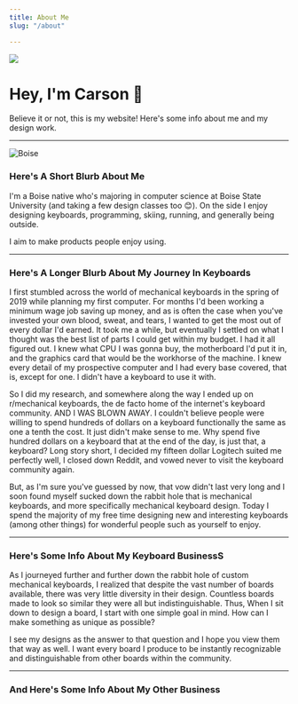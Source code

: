 ```yaml
---
title: About Me
slug: "/about"

---
```

<noscript>
  <img src="https://example.com/ingress/5d4b63af-16b9-4b75-884f-b081a22c0807/pixel.gif"></img>
</noscript>
<script defer src="https://example.com/ingress/5d4b63af-16b9-4b75-884f-b081a22c0807/script.js"></script>

# Hey, I'm Carson 👋

Believe it or not, this is my website! Here's some info about me and my design work.

***

![Boise](./boise.jpg)

### Here's A Short Blurb About Me

I'm a Boise native who's majoring in computer science at Boise State University (and taking a few design classes too 😊). On the side I enjoy designing keyboards, programming, skiing, running, and generally being outside.

I aim to make products people enjoy using.

***

### Here's A Longer Blurb About My Journey In Keyboards

I first stumbled across the world of mechanical keyboards in the spring of 2019 while planning my first computer. For months I'd been working a minimum wage job saving up money, and as is often the case when you've invested your own blood, sweat, and tears, I wanted to get the most out of every dollar I'd earned. It took me a while, but eventually I settled on what I thought was the best list of parts I could get within my budget. I had it all figured out. I knew what CPU I was gonna buy, the motherboard I'd put it in, and the graphics card that would be the workhorse of the machine. I knew every detail of my prospective computer and I had every base covered, that is, except for one. I didn't have a keyboard to use it with.

So I did my research, and somewhere along the way I ended up on r/mechanical keyboards, the de facto home of the internet's keyboard community. AND I WAS BLOWN AWAY. I couldn't believe people were willing to spend hundreds of dollars on a keyboard  functionally the same as one a tenth the cost. It just didn't make sense to me. Why spend five hundred dollars on a keyboard that at the end of the day, is just that, a keyboard? Long story short, I decided my fifteen dollar Logitech suited me perfectly well, I closed down Reddit, and vowed never to visit the keyboard community again.

But, as I'm sure you've guessed by now, that vow didn't last very long and I soon found myself sucked down the rabbit hole that is mechanical keyboards, and more specifically mechanical keyboard design. Today I spend the majority of my free time designing new and interesting keyboards (among other things) for wonderful people such as yourself to enjoy.

***

### Here's Some Info About My Keyboard BusinessS

As I journeyed further and further down the rabbit hole of custom mechanical keyboards, I realized that despite the vast number of boards available, there was very little diversity in their design. Countless boards made to look so similar they were all but indistinguishable. Thus, When I sit down to design a board, I start with one simple goal in mind. How can I make something as unique as possible?

I see my designs as the answer to that question and I hope you view them that way as well. I want every board I produce to be instantly recognizable and distinguishable from other boards within the community.

***

### And Here's Some Info About My Other Business
